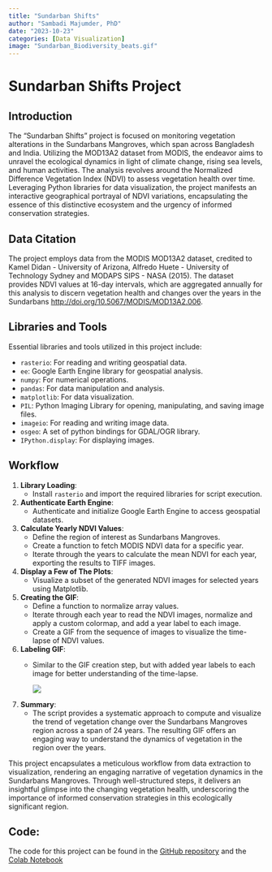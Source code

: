 ```yaml
---
title: "Sundarban Shifts"
author: "Sambadi Majumder, PhD"
date: "2023-10-23"
categories: [Data Visualization]
image: "Sundarban_Biodiversity_beats.gif"
---
```


# Sundarban Shifts Project

## Introduction

The "Sundarban Shifts" project is focused on monitoring vegetation alterations in the Sundarbans Mangroves, which span across Bangladesh and India. Utilizing the MOD13A2 dataset from MODIS, the endeavor aims to unravel the ecological dynamics in light of climate change, rising sea levels, and human activities. The analysis revolves around the Normalized Difference Vegetation Index (NDVI) to assess vegetation health over time. Leveraging Python libraries for data visualization, the project manifests an interactive geographical portrayal of NDVI variations, encapsulating the essence of this distinctive ecosystem and the urgency of informed conservation strategies.

## Data Citation

The project employs data from the MODIS MOD13A2 dataset, credited to Kamel Didan - University of Arizona, Alfredo Huete - University of Technology Sydney and MODAPS SIPS - NASA (2015). The dataset provides NDVI values at 16-day intervals, which are aggregated annually for this analysis to discern vegetation health and changes over the years in the Sundarbans <http://doi.org/10.5067/MODIS/MOD13A2.006>.

## Libraries and Tools

Essential libraries and tools utilized in this project include:

-   `rasterio`: For reading and writing geospatial data.
-   `ee`: Google Earth Engine library for geospatial analysis.
-   `numpy`: For numerical operations.
-   `pandas`: For data manipulation and analysis.
-   `matplotlib`: For data visualization.
-   `PIL`: Python Imaging Library for opening, manipulating, and saving image files.
-   `imageio`: For reading and writing image data.
-   `osgeo`: A set of python bindings for GDAL/OGR library.
-   `IPython.display`: For displaying images.

## Workflow

1.  **Library Loading**:
    -   Install `rasterio` and import the required libraries for script execution.
2.  **Authenticate Earth Engine**:
    -   Authenticate and initialize Google Earth Engine to access geospatial datasets.
3.  **Calculate Yearly NDVI Values**:
    -   Define the region of interest as Sundarbans Mangroves.
    -   Create a function to fetch MODIS NDVI data for a specific year.
    -   Iterate through the years to calculate the mean NDVI for each year, exporting the results to TIFF images.
4.  **Display a Few of The Plots**:
    -   Visualize a subset of the generated NDVI images for selected years using Matplotlib.
5.  **Creating the GIF**:
    -   Define a function to normalize array values.
    -   Iterate through each year to read the NDVI images, normalize and apply a custom colormap, and add a year label to each image.
    -   Create a GIF from the sequence of images to visualize the time-lapse of NDVI values.
6.  **Labeling GIF**:
    -   Similar to the GIF creation step, but with added year labels to each image for better understanding of the time-lapse.

        ![](Sundarban_Biodiversity_beats.gif)
7.  **Summary**:
    -   The script provides a systematic approach to compute and visualize the trend of vegetation change over the Sundarbans Mangroves region across a span of 24 years. The resulting GIF offers an engaging way to understand the dynamics of vegetation in the region over the years.

This project encapsulates a meticulous workflow from data extraction to visualization, rendering an engaging narrative of vegetation dynamics in the Sundarbans Mangroves. Through well-structured steps, it delivers an insightful glimpse into the changing vegetation health, underscoring the importance of informed conservation strategies in this ecologically significant region.

## Code:

The code for this project can be found in the [GitHub repository](https://github.com/SamMajumder/GeoVizHub/tree/main/SundarbanShifts) and the [Colab Notebook](https://colab.research.google.com/drive/1gdWtmI1pc-Ed83NPkCXm1icVP-U0yjt8)

